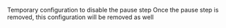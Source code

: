<!-- Code generated from the comments of the NoPauseConfig struct in builder/utm/common/nopause_config.go; DO NOT EDIT MANUALLY -->

Temporary configuration to disable the pause step
Once the pause step is removed, this configuration will be removed as well

<!-- End of code generated from the comments of the NoPauseConfig struct in builder/utm/common/nopause_config.go; -->
